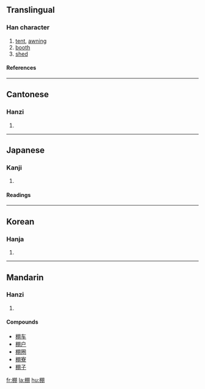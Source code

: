 ==Translingual==
===Han character===
{{Han char|rn=75|rad=木|as=08|sn=12|four=4792<sub>0</sub>|canj=木月月 (DBB)}}
# [[tent]], [[awn]]ing
# [[booth]]
# [[shed]]
====References====
{{Han ref|kx=0533.020|dkj=14941|dj=0921.030|hdz=21235.120|uh=68DA|ud=26842|bh=B4D7|bd=46295}}

----
==Cantonese==
===Hanzi===
{{yue-hanzi|jyut=|y=paang4}}
# {{defn|Cantonese}}

----
==Japanese==
===Kanji===
{{ja-kanji|grade=|rs=木08}}
# {{defn|Japanese}} 
====Readings====
{{ja-readings|on=[[ほう]] (hō)|kun=[[たな]] (tana)}}
 

----
==Korean==
===Hanja===
{{ko-hanja|hangeul=붕|eumhun=|rv=bung|mr=pung|y=pung}}
# {{defn|Korean}}

----
==Mandarin==
===Hanzi===
{{cmn-hanzi|pin=[[péng]] (peng2)|wg=p'eng<sup>2</sup>}}
# {{defn|Mandarin}}

====Compounds====
*[[棚车]]
*[[棚户]]
*[[棚圈]]
*[[棚寮]]
*[[棚子]]

[[fr:棚]]
[[la:棚]]
[[hu:棚]]